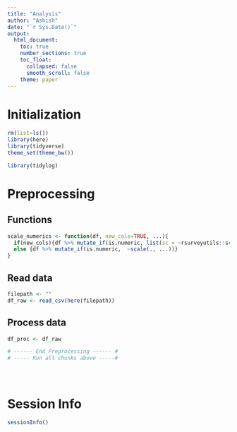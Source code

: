 ```yaml
---
title: "Analysis"
author: "Ashish"
date: "`r Sys.Date()`"
output:
  html_document:
    toc: true
    number_sections: true
    toc_float:
      collapsed: false
      smooth_scroll: false
    theme: paper
---
```

# Initialization
```r
rm(list=ls())
library(here)
library(tidyverse)
theme_set(theme_bw())
```

```r
library(tidylog)
```


# Preprocessing

## Functions
```r
scale_numerics <- function(df, new_cols=TRUE, ...){
  if(new_cols){df %>% mutate_if(is.numeric, list(sc = ~rsurveyutils::scale(., ...)))}
  else {df %>% mutate_if(is.numeric,  ~scale(., ...))}
}
```

## Read data
```r
filepath <- ""
df_raw <- read_csv(here(filepath))
```

## Process data
```r
df_proc <- df_raw 
```


```r
# ------ End Preprocessing ------ #
# ----- Run all chunks above -----#
```

# 
```r

```




# Session Info
```r
sessionInfo()
```


